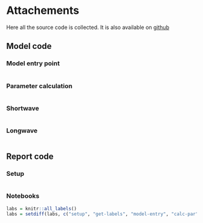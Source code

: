 # Attachements

Here all the source code is collected. It is also available on [github](https://github.com/eap-fes-unigoe/canopy-model/)

## Model code

### Model entry point
```r
```

### Parameter calculation
```r
```
### Shortwave
```r
```
### Longwave

```r
```

## Report code

### Setup
```r
```

### Notebooks
```r
labs = knitr::all_labels()
labs = setdiff(labs, c("setup", "get-labels", "model-entry", "calc-par", "model-sw", "model-lw", "utils"))
```
```r
```

